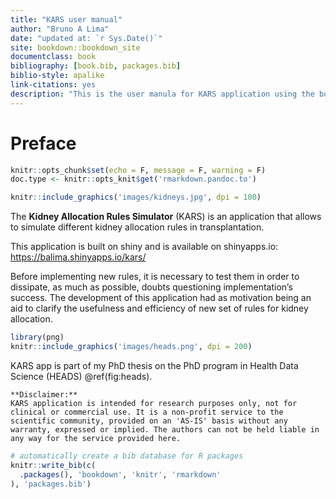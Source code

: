 ```yaml
--- 
title: "KARS user manual"
author: "Bruno A Lima"
date: "updated at: `r Sys.Date()`"
site: bookdown::bookdown_site
documentclass: book
bibliography: [book.bib, packages.bib]
biblio-style: apalike
link-citations: yes
description: "This is the user manula for KARS application using the bookdown package to write a book. The output format for this book is bookdown::gitbook."
---
```


# Preface {-}

```r
knitr::opts_chunk$set(echo = F, message = F, warning = F)
doc.type <- knitr::opts_knit$get('rmarkdown.pandoc.to')

knitr::include_graphics('images/kidneys.jpg', dpi = 100)
```

The **Kidney Allocation Rules Simulator** (KARS) is an application that allows to simulate different kidney allocation rules in transplantation.

This application is built on shiny and is available on shinyapps.io: <https://balima.shinyapps.io/kars/>

Before implementing new rules, it is necessary to test them in order to dissipate, as much as possible, doubts questioning implementation’s success. The development of this application had as motivation being an aid to clarify the usefulness and efficiency of new set of rules for kidney allocation.

```r
library(png)
knitr::include_graphics('images/heads.png', dpi = 200)
```

KARS app is part of my PhD thesis on the PhD program in Health Data Science (HEADS) \@ref(fig:heads).

```block
**Disclaimer:**
KARS application is intended for research purposes only, not for clinical or commercial use. It is a non-profit service to the scientific community, provided on an 'AS-IS' basis without any warranty, expressed or implied. The authors can not be held liable in any way for the service provided here.
```

```r
# automatically create a bib database for R packages
knitr::write_bib(c(
  .packages(), 'bookdown', 'knitr', 'rmarkdown'
), 'packages.bib')
```
